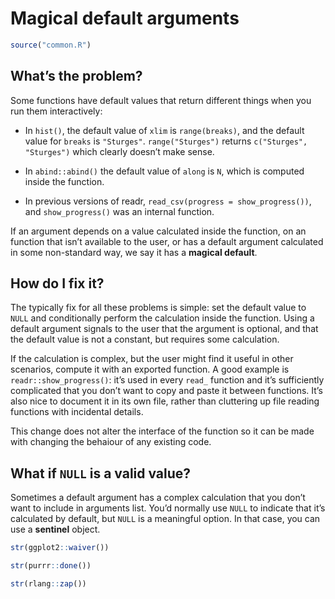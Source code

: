 # Magical default arguments {#args-magical-defaults}

```r
source("common.R")
```

## What's the problem?

Some functions have default values that return different things when you run them interactively:

* In `hist()`, the default value of `xlim` is `range(breaks)`, and the default
  value for `breaks` is `"Sturges"`. `range("Sturges")` returns 
  `c("Sturges", "Sturges")` which clearly doesn't make sense.
  
* In `abind::abind()` the default value of `along` is `N`, which is computed
  inside the function.
  
* In previous versions of readr, `read_csv(progress = show_progress())`, 
  and `show_progress()` was an internal function.

If an argument depends on a value calculated inside the function, on an function that isn't available to the user, or has a default argument calculated in some non-standard way, we say it has a __magical default__.

## How do I fix it?

The typically fix for all these problems is simple: set the default value to `NULL` and conditionally perform the calculation inside the function. Using a default argument signals to the user that the argument is optional, and that the default value is not a constant, but requires some calculation.

If the calculation is complex, but the user might find it useful in other scenarios, compute it with an exported function. A good example is `readr::show_progress()`: it's used in every `read_` function and it's sufficiently complicated that you don't want to copy and paste it between functions. It's also nice to document it in its own file, rather than cluttering up file reading functions with incidental details.

This change does not alter the interface of the function so it can be made with changing the behaiour of any existing code.

## What if `NULL` is a valid value?

Sometimes a default argument has a complex calculation that you don't want to include in arguments list. You'd normally use `NULL` to indicate that it's calculated by default, but `NULL` is a meaningful option. In that case, you can use a __sentinel__ object.

```r
str(ggplot2::waiver())

str(purrr::done())

str(rlang::zap())
```

